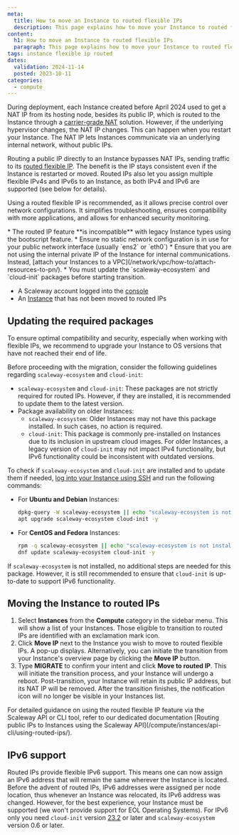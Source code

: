 ```yaml
---
meta:
  title: How to move an Instance to routed flexible IPs
  description: This page explains how to move your Instance to routed flexible IPs
content:
  h1: How to move an Instance to routed flexible IPs
  paragraph: This page explains how to move your Instance to routed flexible IPs
tags: instance flexible ip routed
dates:
  validation: 2024-11-14
  posted: 2023-10-11
categories:
  - compute
---
```


During deployment, each Instance created before April 2024 used to get a NAT IP from its hosting node, besides its public IP, which is routed to the Instance through a [carrier-grade NAT](/compute/instances/concepts/#carrier-grade-nat-(cgnat)) solution. However, if the underlying hypervisor changes, the NAT IP changes. This can happen when you restart your Instance. The NAT IP lets Instances communicate via an underlying internal network, without public IPs.

Routing a public IP directly to an Instance bypasses NAT IPs, sending traffic to its [routed flexible IP](/compute/instances/concepts/#routed-flexible-ip). The benefit is the IP stays consistent even if the Instance is restarted or moved. Routed IPs also let you assign multiple flexible IPv4s and IPv6s to an Instance, as both IPv4 and IPv6 are supported (see below for details).

Using a routed flexible IP is recommended, as it allows precise control over network configurations. It simplifies troubleshooting, ensures compatibility with more applications, and allows for enhanced security monitoring.

<Message type="important">
  * The routed IP feature **is incompatible** with legacy Instance types using the bootscript feature.
  * Ensure no static network configuration is in use for your public network interface (usually `ens2` or `eth0`)
  * Ensure that you are not using the internal private IP of the Instance for internal communications. Instead, [attach your Instances to a VPC](/network/vpc/how-to/attach-resources-to-pn/).
  * You must update the `scaleway-ecosystem` and `cloud-init` packages before starting transition.
</Message>

<Macro id="requirements" />

- A Scaleway account logged into the [console](https://console.scaleway.com)
- An [Instance](/compute/instances/how-to/create-an-instance/) that has not been moved to routed IPs

## Updating the required packages

<Message type="tip">
 To ensure optimal compatibility and security, especially when working with flexible IPs, we recommend to upgrade your Instance to OS versions that have not reached their end of life.
</Message>

Before proceeding with the migration, consider the following guidelines regarding `scaleway-ecosystem` and `cloud-init`:

- `scaleway-ecosystem` and `cloud-init`: These packages are not strictly required for routed IPs. However, if they are installed, it is recommended to update them to the latest version.
- Package availability on older Instances:
  - `scaleway-ecosystem`: Older Instances may not have this package installed. In such cases, no action is required.
  - `cloud-init`: This package is commonly pre-installed on Instances due to its inclusion in upstream cloud images. For older Instances, a legacy version of `cloud-init` may not impact IPv4 functionality, but IPv6 functionality could be inconsistent with outdated versions.

To check if `scaleway-ecosystem` and `cloud-init` are installed and to update them if needed, [log into your Instance using SSH](/compute/instances/how-to/connect-to-instance/) and run the following commands:

* For **Ubuntu and Debian** Instances:
    ```bash
    dpkg-query -W scaleway-ecosystem || echo "scaleway-ecosystem is not installed"
    apt upgrade scaleway-ecosystem cloud-init -y
    ```

* For **CentOS and Fedora** Instances:
    ```bash
    rpm -q scaleway-ecosystem || echo "scaleway-ecosystem is not installed"
    dnf update scaleway-ecosystem cloud-init -y
    ```

If `scaleway-ecosystem` is not installed, no additional steps are needed for this package. However, it is still recommended to ensure that `cloud-init` is up-to-date to support IPv6 functionality.

## Moving the Instance to routed IPs

1. Select **Instances** from the **Compute** category in the sidebar menu. This will show a list of your Instances. Those eligible to transition to routed IPs are identified with an exclamation mark icon.
    <Lightbox src="scaleway-instance-routedip-transition.webp" alt="" />
2. Click **Move IP** next to the Instance you wish to move to routed flexible IPs. A pop-up displays.
    <Message type="tip">
      Alternatively, you can initiate the transition from your Instance's overview page by clicking the **Move IP** button.
    </Message>
3. Type **MIGRATE** to confirm your intent and click **Move to routed IP**. This will initiate the transition process, and your Instance will undergo a reboot.
    <Message type="note">
      Post-transition, your Instance will retain its public IP address, but its NAT IP will be removed.
    </Message>
After the transition finishes, the notification icon will no longer be visible in your Instances list.

<Message type="tip">
  For detailed guidance on using the routed flexible IP feature via the Scaleway API or CLI tool, refer to our dedicated documentation [Routing public IPs to Instances using the Scaleway API](/compute/instances/api-cli/using-routed-ips/).
</Message>


## IPv6 support

Routed IPs provide flexible IPv6 support. This means one can now assign an IPv6 address that will remain the same wherever the Instance is located. Before the advent of routed IPs, IPv6 addresses were assigned per node location, thus whenever an Instance was relocated, its IPv6 address was changed.
However, for the best experience, your Instance must be supported (we won't provide support for EOL Operating Systems).
For IPv6 only you need `cloud-init` version [23.2](https://github.com/canonical/cloud-init/releases/tag/23.2) or later and `scaleway-ecosystem` version 0.6 or later.
